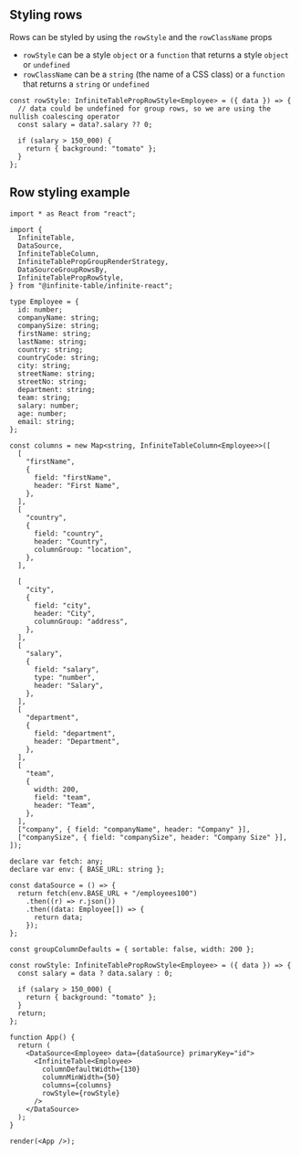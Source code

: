## Styling rows

Rows can be styled by using the `rowStyle` and the `rowClassName` props

- `rowStyle` can be a style `object` or a `function` that returns a style `object` or `undefined`
- `rowClassName` can be a `string` (the name of a CSS class) or a `function` that returns a `string` or `undefined`

```tsx title=defining-rowStyle
const rowStyle: InfiniteTablePropRowStyle<Employee> = ({ data }) => {
  // data could be undefined for group rows, so we are using the nullish coalescing operator
  const salary = data?.salary ?? 0;

  if (salary > 150_000) {
    return { background: "tomato" };
  }
};
```

## Row styling example

```tsx height=750 live title=Row-styling
import * as React from "react";

import {
  InfiniteTable,
  DataSource,
  InfiniteTableColumn,
  InfiniteTablePropGroupRenderStrategy,
  DataSourceGroupRowsBy,
  InfiniteTablePropRowStyle,
} from "@infinite-table/infinite-react";

type Employee = {
  id: number;
  companyName: string;
  companySize: string;
  firstName: string;
  lastName: string;
  country: string;
  countryCode: string;
  city: string;
  streetName: string;
  streetNo: string;
  department: string;
  team: string;
  salary: number;
  age: number;
  email: string;
};

const columns = new Map<string, InfiniteTableColumn<Employee>>([
  [
    "firstName",
    {
      field: "firstName",
      header: "First Name",
    },
  ],
  [
    "country",
    {
      field: "country",
      header: "Country",
      columnGroup: "location",
    },
  ],

  [
    "city",
    {
      field: "city",
      header: "City",
      columnGroup: "address",
    },
  ],
  [
    "salary",
    {
      field: "salary",
      type: "number",
      header: "Salary",
    },
  ],
  [
    "department",
    {
      field: "department",
      header: "Department",
    },
  ],
  [
    "team",
    {
      width: 200,
      field: "team",
      header: "Team",
    },
  ],
  ["company", { field: "companyName", header: "Company" }],
  ["companySize", { field: "companySize", header: "Company Size" }],
]);

declare var fetch: any;
declare var env: { BASE_URL: string };

const dataSource = () => {
  return fetch(env.BASE_URL + "/employees100")
    .then((r) => r.json())
    .then((data: Employee[]) => {
      return data;
    });
};

const groupColumnDefaults = { sortable: false, width: 200 };

const rowStyle: InfiniteTablePropRowStyle<Employee> = ({ data }) => {
  const salary = data ? data.salary : 0;

  if (salary > 150_000) {
    return { background: "tomato" };
  }
  return;
};

function App() {
  return (
    <DataSource<Employee> data={dataSource} primaryKey="id">
      <InfiniteTable<Employee>
        columnDefaultWidth={130}
        columnMinWidth={50}
        columns={columns}
        rowStyle={rowStyle}
      />
    </DataSource>
  );
}

render(<App />);
```
